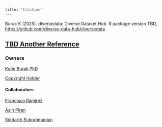 ```yaml
---
title: "Citation"
---
```


Burak K (2025). diversedata: Diverse Dataset Hub. R package version TBD, [https://github.com/diverse-data-hub/diversedata](https://github.com/diverse-data-hub/diversedata)

## [TBD Another Reference](https://nycflights13.tidyverse.org/authors.html#citation)

### Owners

[Katie Burak PhD](https://github.com/katieburak)

[Copyright Holder]()

#### Collaborators
[Francisco Ramirez](https://github.com/fraramfra)

[Azin Piran](https://github.com/AzinPiran)

[Siddarth Subrahmanian](https://github.com/siddart-1)



